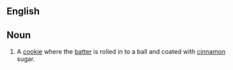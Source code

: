 ==English==
{{wikipedia}}
==Noun==
{{en-noun}}

# A [[cookie]] where the [[batter]] is rolled in to a ball and coated with [[cinnamon]] sugar.
